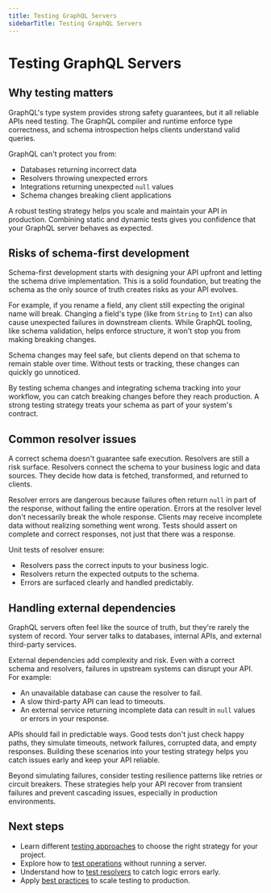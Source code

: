 ```yaml
---
title: Testing GraphQL Servers
sidebarTitle: Testing GraphQL Servers
---
```


# Testing GraphQL Servers

## Why testing matters

GraphQL's type system provides strong safety guarantees, but it
all reliable APIs need testing. The GraphQL compiler and runtime
enforce type correctness, and schema introspection helps clients
understand valid queries.

GraphQL can't protect you from:

- Databases returning incorrect data
- Resolvers throwing unexpected errors
- Integrations returning unexpected `null` values
- Schema changes breaking client applications

A robust testing strategy helps you scale and maintain your API in production.
Combining static and dynamic tests gives you confidence that your GraphQL server
behaves as expected.

## Risks of schema-first development

Schema-first development starts with designing your API upfront and letting
the schema drive implementation. This is a solid foundation, but treating 
the schema as the only source of truth creates risks as your API evolves.

For example, if you rename a field, any client still expecting the original name
will break. Changing a field's type (like from `String` to `Int`) can also cause
unexpected failures in downstream clients. While GraphQL tooling, like schema
validation, helps enforce structure, it won't stop you from making breaking changes.

Schema changes may feel safe, but clients depend on that schema to remain
stable over time. Without tests or tracking, these changes can quickly go
unnoticed.

By testing schema changes and integrating schema tracking into your workflow,
you can catch breaking changes before they reach production. A strong testing strategy treats your schema as part of your system's contract.

## Common resolver issues

A correct schema doesn't guarantee safe execution. Resolvers are still a risk surface. Resolvers connect the schema to your business logic and data sources. They decide how data is fetched, transformed, and returned to clients.

Resolver errors are dangerous because failures often return `null` in part of the response, without failing the entire operation. Errors at the resolver level 
don't necessarily break the whole response. Clients may receive incomplete data without realizing something went wrong. Tests should assert on complete and correct responses, not just that there was a response.

Unit tests of resolver ensure:

- Resolvers pass the correct inputs to your business logic.
- Resolvers return the expected outputs to the schema.
- Errors are surfaced clearly and handled predictably.

## Handling external dependencies

GraphQL servers often feel like the source of truth, but they're rarely the system of record. Your server talks to databases, internal APIs, and external third-party services.

External dependencies add complexity and risk. Even with a correct schema and resolvers, failures in upstream systems can disrupt your API. For
example:

- An unavailable database can cause the resolver to fail.
- A slow third-party API can lead to timeouts.
- An external service returning incomplete data can result in `null` values or
errors in your response.

APIs should fail in predictable ways. Good tests don't just check happy paths, they simulate timeouts, network failures, corrupted data, and empty responses. Building these scenarios into your testing strategy helps you catch issues early and keep your API reliable.

Beyond simulating failures, consider testing resilience patterns like retries or circuit breakers. These strategies help your API recover from transient failures and prevent cascading issues, especially in production environments.

## Next steps

- Learn different [testing approaches](\..\testing-approaches.mdx) to choose the right strategy for your project.
- Explore how to [test operations](\..\testing-operations.mdx) without running a server.
- Understand how to [test resolvers](\..\testing-resolvers.mdx) to catch logic errors early.
- Apply [best practices](\..\testing-best-practices.mdx) to scale testing to production.